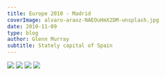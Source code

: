 ---
title: Europe 2010 - Madrid
coverImage: alvaro-araoz-NAEOuHmX2DM-unsplash.jpg
date: 2010-11-09
type: blog
author: Glenn Murray
subtitle: Stately capital of Spain
---

<Image src="MadridCityHall-KatyPerry.jpg"  />
 <TextCollapse src="MadridCityHall-KatyPerry.jpg" />
 <Image src="ItsALiving.jpg"  />
 <TextCollapse src="ItsALiving.jpg" />
 <Image src="MadridCityHall.jpg"  />
 <TextCollapse src="MadridCityHall.jpg" />
 <Image src="MadridMetropolis.jpg"  />
 <TextCollapse src="MadridMetropolis.jpg" />
